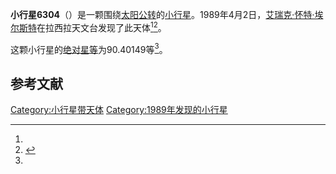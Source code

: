 {{Infobox planet
| bgcolour = #FFFFC0
| name = 6304 Josephus Flavius
| symbol = 
| image = 
| caption = 
| discovery = yes
| discovery_ref = 
| discoverer = [[艾瑞克·怀特·埃尔斯特|艾瑞克·怀特·埃尔斯特]]
| discovery_site = [[拉西拉天文台|拉西拉天文台]] 
| discovered = 1989年4月2日
| designations = yes
| mp_name = 
| named_after = 
| alt_names = 1989 GT3/ 1980 TF12
| mp_category = [[主带小行星|主带小行星]]
| orbit_ref = <ref name="a">[http://ssd.jpl.nasa.gov/sbdb.cgi?sstr=6304 6304 Josephus Flavius] {{Wayback|url=http://ssd.jpl.nasa.gov/sbdb.cgi?sstr=6304 |date=20140830224552 }}，小行星數據庫瀏覽器（JPL Small-Body Database Browser）－[[美国国家航空航天局|美国国家航空航天局]]喷气推进实验室</ref>
| epoch = 2456400.5 (2013年4月18日更新)
| aphelion = {{convert|2.5617006|AU|km|3|abbr=on|lk=out}}
| perihelion = {{convert|1.9225536|AU|km|3|abbr=on}}
| semimajor = {{convert|2.2421271|AU|km|3|abbr=on}}
| eccentricity = 0.1425314
| period = 1226.277533 [[日|日]]<br />3.36[[儒略年|儒略年]]
| avg_speed = 
| inclination = 0.95463
| asc_node = 261.69456
| mean_anomaly = 
| arg_peri = 90.40149
| satellites = 
| physical_characteristics = yes
| dimensions = 
| mass = 
| density = 
| surface_grav = 
| escape_velocity = 
| sidereal_day = 
| axial_tilt = 
| pole_ecliptic_lat = 
| pole_ecliptic_lon = 
| albedo = 
| temperatures= 
| temp_name1 = 
| mean_temp_1 = 
| max_temp_1 = 
| temp_name2 = 
| max_temp_2 = 
| spectral_type = 
| abs_magnitude = 90.40149
}}

'''小行星6304'''（{{lang-en|6304 Josephus Flavius}}）是一颗围绕[[太阳|太阳]][[公转|公转]]的[[小行星|小行星]]。1989年4月2日，[[艾瑞克·怀特·埃尔斯特|艾瑞克·怀特·埃尔斯特]]在拉西拉天文台发现了此天体<ref name="a" /><ref>{{cite news|title=小行星列表|url=http://cfa-www.harvard.edu/iau/lists/NumberedMPs.txt|accessdate=2013-07-08|newspaper=哈佛大学|archive-date=2008-05-17|archive-url=https://web.archive.org/web/20080517010638/http://cfa-www.harvard.edu/iau/lists/NumberedMPs.txt|dead-url=no}}</ref>。

这颗小行星的[[绝对星等|绝对星等]]为90.40149等<ref name="a" />。

==参考文献==
{{reflist}}
{{Minor Planet Number|[[小行星6303|小行星6303]]|[[小行星6305|小行星6305]]}}

{{小天体}}

[[Category:小行星带天体|Category:小行星带天体]]
[[Category:1989年发现的小行星|Category:1989年发现的小行星]]

{{asteroid-stub}}